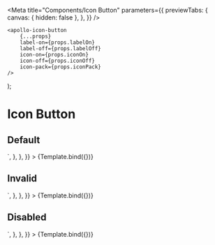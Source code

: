 

<Meta
    title="Components/Icon Button"
    parameters={{
        previewTabs: {
            canvas: { hidden: false },
        },
    }}
/>

    <apollo-icon-button
        {...props}
        label-on={props.labelOn}
        label-off={props.labelOff}
        icon-on={props.iconOn}
        icon-off={props.iconOff}
        icon-pack={props.iconPack}
    />
);

# Icon Button

## Default

<Canvas>
    <Story
        name="All Props"
        args={{
            disabled: false,
            checked: false,
            invalid: false,
            pid: '',
            labelOn: 'Visível',
            labelOff: 'Invisível',
            size: 'sm',
            icon: 'arrows-arrow-down-right',
            iconOn: 'arrows-arrow-down-right',
            iconOff: 'arrows-arrow-down-left',
            iconPack: 'arrows',
            color: '',
        }}
        argTypes={{
            size: {
                control: { type: 'select', options: ['sm', 'md'] },
            },
            labelOn: {
                name: 'label-on',
            },
            labelOff: {
                name: 'label-off',
            },
            iconOn: {
                name: 'icon-on',
            },
            iconOff: {
                name: 'icon-off',
            },
            iconPack: {
                name: 'icon-pack',
            },
        }}
        parameters={{
            docs: {
                source: {
                    code: dedent`
                        <apollo-icon-button 
                            icon-on="arrows-arrow-down-right" 
                            icon-off="arrows-arrow-down-left" 
                            size="sm"
                        ></apollo-icon-button>`,
                },
            },
        }}
    >
        {Template.bind({})}
    </Story>
</Canvas>

## Invalid

<Canvas>
    <Story
        name="Invalid"
        args={{
            invalid: true,
            icon: 'share',
        }}
        parameters={{
            docs: {
                source: {
                    code: `<apollo-icon-button invalid></apollo-icon-button>`,
                },
            },
        }}
    >
        {Template.bind({})}
    </Story>
</Canvas>

## Disabled

<Canvas>
    <Story
        name="Disabled"
        args={{
            disabled: true,
            icon: 'share',
        }}
        parameters={{
            docs: {
                source: {
                    code: `<apollo-icon-button disabled></apollo-icon-button>`,
                },
            },
        }}
    >
        {Template.bind({})}
    </Story>
</Canvas>

<Description markdown={readme} />
